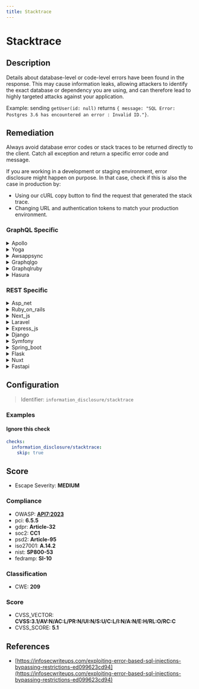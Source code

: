 ```yaml
---
title: Stacktrace
---
```


# Stacktrace

## Description

Details about database-level or code-level errors have been found in the response. This may cause information leaks, allowing attackers to identify the exact database or dependency you are using, and can therefore lead to highly targeted attacks against your application.

Example: sending `getUser(id: null)` returns `{ message: "SQL Error: Postgres 3.6 has encountered an error : Invalid ID."}`.


## Remediation

Always avoid database error codes or stack traces to be returned directly to the client.
Catch all exception and return a specific error code and message.

If you are working in a development or staging environment, error disclosure might happen on purpose.
In that case, check if this is also the case in production by:
- Using our cURL copy button to find the request that generated the stack trace.
- Changing URL and authentication tokens to match your production environment.



### GraphQL Specific

<details>
    <summary>Apollo</summary>

To address issues within the Apollo framework engine, ensure that all dependencies are up to date, follow best practices for error handling, and regularly audit your code for security vulnerabilities. Additionally, consider implementing proper logging to capture stack traces for debugging while avoiding exposure of sensitive information in production environments.

</details>

<details>
    <summary>Yoga</summary>

To address issues within the Yoga framework engine, ensure that all dependencies are up-to-date, utilize proper error handling mechanisms, and adhere to the framework's best practices for security and performance. Regularly review the documentation and community resources for updates and patches that can help mitigate potential vulnerabilities or bugs.

</details>

<details>
    <summary>Awsappsync</summary>

To mitigate issues within the AWS AppSync framework engine, ensure that you are handling errors gracefully and logging them appropriately. Implement structured error handling to capture stack traces and exceptions without exposing sensitive information to the client. Regularly review and update your security policies and IAM roles to adhere to the principle of least privilege. Monitor and analyze the logs to detect and respond to any abnormal behavior promptly. Additionally, keep the AWS AppSync service and all related dependencies up to date with the latest security patches and best practices.

</details>

<details>
    <summary>Graphqlgo</summary>

To mitigate the risk of injection attacks in a GraphQL Go framework engine, ensure that all user-supplied input is properly validated and sanitized. Use prepared statements with variable binding for all database queries to prevent injection vulnerabilities. Additionally, implement proper error handling to avoid exposing sensitive stack trace information to the client. Regularly review and update your security practices to address new and emerging threats.

</details>

<details>
    <summary>Graphqlruby</summary>

Ensure that the GraphQL Ruby framework is configured to sanitize and validate all inputs to prevent injection attacks. Use the built-in mechanisms for parameterized queries and argument validation to avoid potential security vulnerabilities. Regularly update the framework and its dependencies to incorporate the latest security patches and features.

</details>

<details>
    <summary>Hasura</summary>

To mitigate the risk of SQL injection and ensure secure query handling within the Hasura framework, it is recommended to utilize prepared statements with parameterized queries. This practice prevents attackers from manipulating the SQL syntax by injecting malicious code. Always validate and sanitize user inputs, and employ Hasura's built-in mechanisms for role-based access control to restrict data access and operations based on user roles.

</details>


### REST Specific

<details>
    <summary>Asp_net</summary>

Implement custom error handling in the ASP.NET application to catch exceptions and log them internally, while displaying generic error messages to the user. Use the `customErrors` mode in the Web.config file to configure the error pages that should be shown in production, and avoid revealing sensitive error information. Additionally, review and sanitize all error messages to ensure they do not contain details that could help an attacker.

</details>

<details>
    <summary>Ruby_on_rails</summary>

In Ruby on Rails, ensure that detailed error messages are not exposed to the end users. Instead, use generic error messages and log the detailed stack traces internally. Configure `config.consider_all_requests_local` to `false` in production to prevent full error reports from being rendered in the browser. Additionally, use `rescue_from` in controllers to catch exceptions and render custom error pages. Always sanitize user inputs and use Active Record's built-in parameterized query methods to prevent SQL injection.

</details>

<details>
    <summary>Next_js</summary>

Implement custom error handling in your Next.js application to catch and log errors internally while displaying generic error messages to the users. Avoid sending stack traces or database error details in the response. Use the built-in error pages or create custom error components to provide a user-friendly experience without exposing sensitive information.

</details>

<details>
    <summary>Laravel</summary>

In Laravel, ensure that error messages do not expose sensitive details by configuring the 'debug' mode to 'false' in the '.env' file for production environments. Utilize Laravel's built-in logging system to record errors without revealing them to the end user. Additionally, employ exception handling with try-catch blocks to catch and handle errors gracefully, providing generic error responses to the user. For database queries, use Eloquent ORM or the query builder's parameterized queries to prevent SQL injection and avoid detailed SQL error messages in responses.

</details>

<details>
    <summary>Express_js</summary>

In Express.js, ensure that error handling middleware is configured to catch and sanitize error messages before they are sent to the client. Use a custom error handler that sends generic error responses to avoid leaking stack traces or database information. Additionally, employ logging libraries to record detailed errors internally without exposing them to the end user.

</details>

<details>
    <summary>Django</summary>

In Django, ensure that DEBUG mode is set to False in production to prevent stack traces from being displayed to users. Use Django's built-in logging to record errors internally. Additionally, employ Django's exception handling to catch errors and return generic error messages to the client.

</details>

<details>
    <summary>Symfony</summary>

In Symfony, ensure that error messages are generic and do not expose stack traces to the end user. Use the 'prod' environment for production, which does not display sensitive error details. Additionally, configure the 'monolog' bundle to log errors internally without exposing them to the client. For database interactions, utilize Doctrine's parameterized queries to prevent SQL injection and avoid detailed error messages that could reveal database structure or version information.

</details>

<details>
    <summary>Spring_boot</summary>

In Spring Boot, ensure that detailed error messages are not exposed to the client. Configure a global exception handler using `@ControllerAdvice` and `@ExceptionHandler` annotations to catch exceptions and return a generic error response. Additionally, enable `spring.mvc.log-resolved-exception` to `false` to prevent stack traces from being logged automatically. For database errors, use parameterized queries or JPA methods to prevent SQL injection and avoid revealing database details in error messages.

</details>

<details>
    <summary>Flask</summary>

In Flask, ensure that error handling is properly configured to prevent stack traces from being sent to the client. Use Flask's errorhandler or register_error_handler to define custom error responses that do not include sensitive information. Additionally, employ logging to record stack traces internally rather than exposing them to users.

</details>

<details>
    <summary>Nuxt</summary>

In Nuxt.js applications, ensure that error handling is properly implemented to avoid exposing stack traces to the client. Use try-catch blocks to catch exceptions and log them internally, while providing generic error messages to the user. Additionally, configure the production environment to disable detailed error reporting. For API responses, consider using a centralized error handling mechanism that sanitizes error messages before sending them to the client.

</details>

<details>
    <summary>Fastapi</summary>

In FastAPI, ensure that error handlers are configured to catch exceptions and return generic error messages. Avoid exposing stack traces or specific error details in production environments. Use logging to record detailed errors internally, and consider implementing security middleware to manage how errors are reported to clients.

</details>

## Configuration

> Identifier: `information_disclosure/stacktrace`



### Examples



#### Ignore this check

```yaml
checks:
  information_disclosure/stacktrace:
    skip: true
```




## Score

- Escape Severity: **<span className="medium-severity">MEDIUM</span>**

### Compliance

- OWASP: **[API7:2023](https://github.com/OWASP/API-Security/blob/master/editions/2023/en/0xa7-server-side-request-forgery.md)**
- pci: **6.5.5**
- gdpr: **Article-32**
- soc2: **CC1**
- psd2: **Article-95**
- iso27001: **A.14.2**
- nist: **SP800-53**
- fedramp: **SI-10**

### Classification

- CWE: **209**




### Score

- CVSS_VECTOR: **CVSS:3.1/AV:N/AC:L/PR:N/UI:N/S:U/C:L/I:N/A:N/E:H/RL:O/RC:C**
- CVSS_SCORE: **5.1**

## References

- [https://infosecwriteups.com/exploiting-error-based-sql-injections-bypassing-restrictions-ed099623cd94](https://infosecwriteups.com/exploiting-error-based-sql-injections-bypassing-restrictions-ed099623cd94)
  